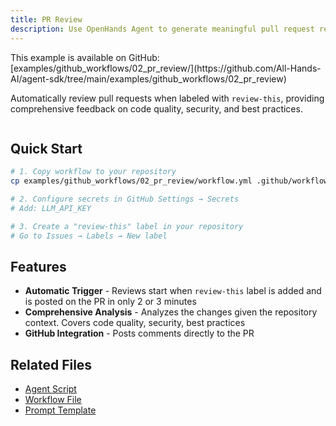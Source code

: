 ```yaml
---
title: PR Review
description: Use OpenHands Agent to generate meaningful pull request review
---
```


<Note>
This example is available on GitHub: [examples/github_workflows/02_pr_review/](https://github.com/All-Hands-AI/agent-sdk/tree/main/examples/github_workflows/02_pr_review)
</Note>

Automatically review pull requests when labeled with `review-this`, providing comprehensive feedback on code quality, security, and best practices.

```yaml icon="yaml" expandable agent-sdk/examples/03_github_workflows/01_basic_action/workflow.yml

```

## Quick Start

```bash
# 1. Copy workflow to your repository
cp examples/github_workflows/02_pr_review/workflow.yml .github/workflows/pr-review.yml

# 2. Configure secrets in GitHub Settings → Secrets
# Add: LLM_API_KEY

# 3. Create a "review-this" label in your repository
# Go to Issues → Labels → New label
```

## Features

- **Automatic Trigger** - Reviews start when `review-this` label is added and is posted on the PR in only 2 or 3 minutes
- **Comprehensive Analysis** - Analyzes the changes given the repository context. Covers code quality, security, best practices
- **GitHub Integration** - Posts comments directly to the PR

## Related Files

- [Agent Script](https://github.com/All-Hands-AI/agent-sdk/blob/main/examples/github_workflows/02_pr_review/agent_script.py)
- [Workflow File](https://github.com/All-Hands-AI/agent-sdk/blob/main/examples/github_workflows/02_pr_review/workflow.yml)
- [Prompt Template](https://github.com/All-Hands-AI/agent-sdk/blob/main/examples/github_workflows/02_pr_review/prompt.py)
